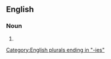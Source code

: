 ==English==

===Noun===
{{head|en|noun form}}

# {{plural of|en|transparency}}

[[Category:English plurals ending in "-ies"]]